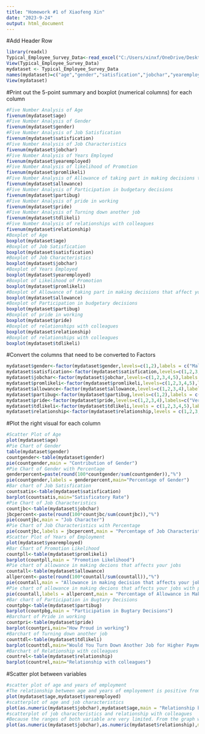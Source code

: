 ---
title: "Homework #1 of Xiaofeng Xin"
date: "2023-9-24"
output: html_document
---
#Add Header Row
```{r}
library(readxl)
Typical_Employee_Survey_Data<-read_excel("C:/Users/xinxf/OneDrive/Desktop/Rutgers-NB 2023 Fall/Business Forecasting/Typical_Employee_Survey_Data.xlsx",col_names = FALSE)
View(Typical_Employee_Survey_Data)
mydataset <- Typical_Employee_Survey_Data
names(mydataset)=c("age","gender","satisfication","jobchar","yearemployed","promlikeli","allowance","partibug","pride","tdlikeli","relationship")
View(mydataset)
```
#Print out the 5-point summary and boxplot (numerical columns) for each column
```{r}
#Five Number Analysis of Age
fivenum(mydataset$age)
#Five Number Analysis of Gender
fivenum(mydataset$gender)
#Five Number Analysis of Job Satisfication
fivenum(mydataset$satisfication)
#Five Number Analysis of Job Characteristics
fivenum(mydataset$jobchar)
#Five Number Analysis of Years Employed
fivenum(mydataset$yearemployed)
#Five Number Analysis of likelihood of Promotion
fivenum(mydataset$promlikeli)
#Five Number Analysis of Allowance of taking part in making decisions that affect your work
fivenum(mydataset$allowance)
#Five Number Analysis of Participation in budgetary decisions
fivenum(mydataset$partibug)
#Five Number Analysis of pride in working
fivenum(mydataset$pride)
#Five Number Analysis of Turning down another job
fivenum(mydataset$tdlikeli)
#Five Number Analysis of relationships with colleagues
fivenum(mydataset$relationship)
#Boxplot of Age
boxplot(mydataset$age)
#Boxplot of Job Satisfication
boxplot(mydataset$satisfication)
#Boxplot of Job Characteristics
boxplot(mydataset$jobchar)
#Boxplot of Years Employed
boxplot(mydataset$yearemployed)
#Boxplot of Likelihood of Promotion
boxplot(mydataset$promlikeli)
#Boxplot of Allowance of taking part in making decisions that affect your work
boxplot(mydataset$allowance)
#Boxplot of Participation in budgetary decisions
boxplot(mydataset$partibug)
#Boxplot of pride in working
boxplot(mydataset$pride)
#Boxplot of relationships with colleagues
boxplot(mydataset$relationship)
#Boxplot of relationships with colleagues
boxplot(mydataset$tdlikeli)

```
#Convert the columns that need to be converted to Factors
```{r}
mydataset$gender<-factor(mydataset$gender,levels=c(1,2),labels = c("Male","Female"))
mydataset$satisfication<-factor(mydataset$satisfication,levels=c(1,2,3,4),labels = c("Very Satisfied","Moderately Satisfied","A Little Dissatisfied","Very Dissatisfied"))
mydataset$jobchar<-factor(mydataset$jobchar,levels=c(1,2,3,4,5),labels = c("High Income ","No Danger of Being Fired","Flexible Hours","Opportunities for Advancement","Enjoying the Work"))
mydataset$promlikeli<-factor(mydataset$promlikeli,levels=c(1,2,3,4,5),labels = c("Very Likely","Likely","Not Sure","Unlikely","Very Unlikely"))
mydataset$allowance<-factor(mydataset$allowance,levels=c(1,2,3,4),labels = c("Always","Much of The Time","Sometimes","Never"))
mydataset$partibug<-factor(mydataset$partibug,levels=c(1,2),labels = c("Yes","No"))
mydataset$pride<-factor(mydataset$pride,levels=c(1,2,3,4),labels=c("Very Proud","Somewhat Proud","Indifferent","Not at all Proud"))
mydataset$tdlikeli<-factor(mydataset$tdlikeli,levels = c(1,2,3,4,5),labels=c("Very Likely","Likely","Not Sure","Unlikely","Very Unlikely"))
mydataset$relationship<-factor(mydataset$relationship,levels = c(1,2,3,4,5),labels = c("Very Good","Good","So So","Bad","Very Bad"))

```
#Plot the right visual for each column
```{r}
#Scatter Plot of Age
plot(mydataset$age)
#Pie Chart of Gender
table(mydataset$gender)
countgender<-table(mydataset$gender)
pie(countgender,main = "Contribution of Gender")
#Pie Chart of Gender with Percentage
genderpercent=paste(round(100*countgender/sum(countgender)),"%")
pie(countgender,labels = genderpercent,main="Percentage of Gender")
#Bar chart of Job Satisfication
countsatis<-table(mydataset$satisfication)
barplot(countsatis,main="Satisficatory Rate")
#Pie Chart of Job Characteristics
countjbc<-table(mydataset$jobchar)
jbcpercent<-paste(round(100*countjbc/sum(countjbc)),"%")
pie(countjbc,main = "Job Character")
#Pie Chart of Job Characteristics with Percentage
pie(countjbc,labels = jbcpercent,main = "Percentage of Job Characteristics")
#Scatter Plot of Years of Employment
plot(mydataset$yearemployed)
#Bar Chart of Promotion Likelihood
countpll<-table(mydataset$promlikeli)
barplot(countpll,main = "Promotion Likelihood")
#Pie chart of allowance in making decions that affects your jobs
countall<-table(mydataset$allowance)
allpercent<-paste(round(100*countall/sum(countall)),"%")
pie(countall,main = "Allowance in making decision that affects your job")
#Pie chart of allowance in making decions that affects your jobs with percentage
pie(countall,labels = allpercent,main = "Percentage of Allowance in Making Decision")
#Bar chart of Participation in Bugtary Decisions
countpbg<-table(mydataset$partibug)
barplot(countpbg,main = "Participation in Bugtary Decisions")
#Barchart of Pride in working
countpri<-table(mydataset$pride)
barplot(countpri,main="How Proud in working")
#Barchart of Turning down another job
counttdl<-table(mydataset$tdlikeli)
barplot(counttdl,main="Would You Turn Down Another Job for Higher Payment?")
#Barchart of Relationship with colleagues
countrel<-table(mydataset$relationship)
barplot(countrel,main="Relationship with colleagues")

```
#Scatter plot between variables
```{r}
#scatter plot of age and years of employment
#The relationship between age and years of employement is positive from the graph
plot(mydataset$age,mydataset$yearemployed)
#scatterplot of age and job characteristics
plot(as.numeric(mydataset$jobchar),mydataset$age,main = "Relationship between age and job characteristics",xlab = "Job Characteristics",ylab = "Age")
#scatterplot of job characteristics and relationship with colleagues
#Because the ranges of both variable are very limited. From the graph we could only observe some points. But each of the point may stand for multiple observations while we don't know the exact number of it. 
plot(as.numeric(mydataset$jobchar),as.numeric(mydataset$relationship),main = "Relationship between Job Characteristics and Colleague Relationship",xlab = "Job Characteristics", ylab = "Relationship with Colleagues")

```




